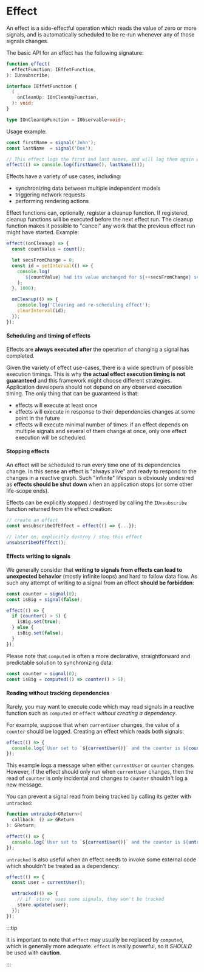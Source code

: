 # Effect

An effect is a side-effectful operation which reads the value of zero or more signals,
and is automatically scheduled to be re-run whenever any of those signals changes.

The basic API for an effect has the following signature:

```ts
function effect(
  effectFunction: IEffetFunction,
): IUnsubscribe;
```

```ts
interface IEffetFunction {
  (
    onCleanUp: IOnCleanUpFunction,
  ): void;
}

type IOnCleanUpFunction = IObservable<void>;
```

Usage example:

```ts
const firstName = signal('John');
const lastName  = signal('Doe');

// This effect logs the first and last names, and will log them again when either (or both) changes.
effect(() => console.log(firstName(), lastName()));
```

Effects have a variety of use cases, including:

- synchronizing data between multiple independent models
- triggering network requests
- performing rendering actions

Effect functions can, optionally, register a cleanup function.
If registered, cleanup functions will be executed before the next effect run.
The cleanup function makes it possible to "cancel" any work that the previous effect run might have started. Example:

```ts
effect((onCleanup) => {
  const countValue = count();

  let secsFromChange = 0;
  const id = setInterval(() => {
    console.log(
      `${countValue} had its value unchanged for ${++secsFromChange} seconds`
    );
  }, 1000);

  onCleanup(() => {
    console.log('Clearing and re-scheduling effect');
    clearInterval(id);
  });
});
```


#### Scheduling and timing of effects

Effects are **always executed after** the operation of changing a signal has completed.

Given the variety of effect use-cases, there is a wide spectrum of possible execution timings.
This is why **the actual effect execution timing is not guaranteed** and this framework might choose different strategies.
Application developers should not depend on any observed execution timing.
The only thing that can be guaranteed is that:

- effects will execute at least once
- effects will execute in response to their dependencies changes at some point in the future
- effects will execute minimal number of times: if an effect depends on multiple signals and several of them change at once, only one effect execution will be scheduled.

#### Stopping effects

An effect will be scheduled to run every time one of its dependencies change.
In this sense an effect is "always alive" and ready to respond to the changes in a reactive graph.
Such "infinite" lifespan is obviously undesired as **effects should be shut down** when an application stops (or some other life-scope ends).

Effects can be explicitly stopped / destroyed by calling the `IUnsubscribe` function returned from the effect creation:

```ts
// create an effect
const unsubscribeOfEffect = effect(() => {...});

// later on, explicitly destroy / stop this effect
unsubscribeOfEffect();
```

#### Effects writing to signals

We generally consider that **writing to signals from effects can lead to unexpected behavior** (mostly infinite loops) and hard to follow data flow.
As such any attempt of writing to a signal from an effect **should be forbidden**:

```ts
const counter = signal(0);
const isBig = signal(false);

effect(() => {
  if (counter() > 5) {
    isBig.set(true);
  } else {
    isBig.set(false);
  }
});
```

Please note that `computed` is often a more declarative, straightforward and predictable solution to synchronizing data:

```ts
const counter = signal(0);
const isBig = computed(() => counter() > 5);
```


#### Reading without tracking dependencies

Rarely, you may want to execute code which may read signals in a reactive function such as `computed` or `effect` *without creating a dependency*.

For example, suppose that when `currentUser` changes, the value of a `counter` should be logged.
Creating an effect which reads both signals:

```ts
effect(() => {
  console.log(`User set to `${currentUser()}` and the counter is ${counter()}`);
});
```

This example logs a message when either `currentUser` or `counter` changes.
However, if the effect should only run when `currentUser` changes, then the read of `counter` is only incidental and changes to `counter` shouldn't log a new message.

You can prevent a signal read from being tracked by calling its getter with `untracked`:

```ts
function untracked<GReturn>(
  callback: () => GReturn
): GReturn;
```

```ts
effect(() => {
  console.log(`User set to `${currentUser()}` and the counter is ${untracked(counter)}`);
});
```

`untracked` is also useful when an effect needs to invoke some external code which shouldn't be treated as a dependency:

```ts
effect(() => {
  const user = currentUser();

  untracked(() => {
    // if `store` uses some signals, they won't be tracked
    store.update(user);
  });
});
```

:::tip

It is important to note that `effect` may usually be replaced by `computed`, which is generally more adequate.
`effect` is really powerful, so it *SHOULD* be used with **caution**.

:::
